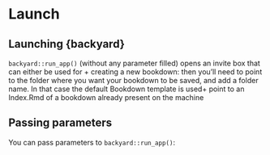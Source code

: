 #  Launch

## Launching {backyard}

`backyard::run_app()` (without any parameter filled) opens an invite box that can either be used for + creating a new bookdown: then you'll need to point to the folder where you want your bookdown to be saved, and add a folder name. In that case the default Bookdown template is used+ point to an Index.Rmd of a bookdown already present on the machine

## Passing parameters

You can pass parameters to `backyard::run_app()`:
